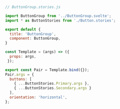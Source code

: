 ```js
// ButtonGroup.stories.js

import ButtonGroup from '../ButtonGroup.svelte';
import * as ButtonStories from './Button.stories';

export default {
  title: 'ButtonGroup',
  component: ButtonGroup,
}

const Template = (args) => ({
  props: args,
 });

export const Pair = Template.bind({});
Pair.args = {
  buttons: [
    { ...ButtonStories.Primary.args },
    { ...ButtonStories.Secondary.args }
  ],
  orientation: 'horizontal',
};
```